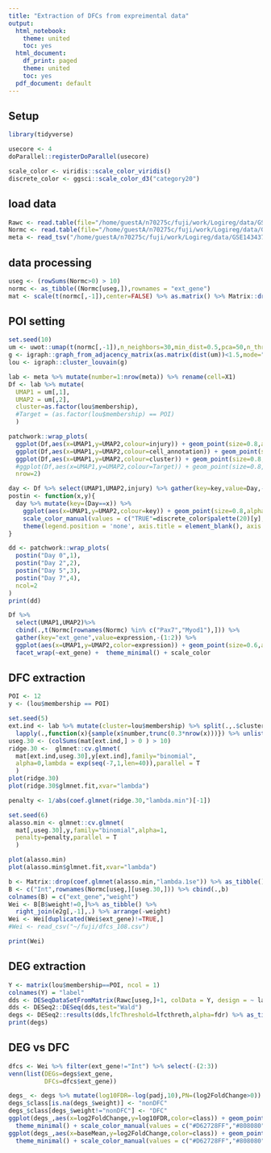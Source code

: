 ```yaml
---
title: "Extraction of DFCs from expreimental data"
output:
  html_notebook:
    theme: united
    toc: yes
  html_document:
    df_print: paged
    theme: united
    toc: yes
  pdf_document: default
---
```



## Setup

```r
library(tidyverse)

usecore <- 4
doParallel::registerDoParallel(usecore)

scale_color <- viridis::scale_color_viridis()
discrete_color <- ggsci::scale_color_d3("category20")
```


## load data

```r
Rawc <- read.table(file="/home/guestA/n70275c/fuji/work/Logireg/data/GSE143437_DeMicheli_MuSCatlas_rawdata.txt", sep="\t", header=T, row.names=1 )
Normc <- read.table(file="/home/guestA/n70275c/fuji/work/Logireg/data/GSE143437_DeMicheli_MuSCatlas_normalizeddata.txt", sep="\t", header=T, row.names=1 ) #scaled data
meta <- read_tsv("/home/guestA/n70275c/fuji/work/Logireg/data/GSE143437_DeMicheli_MuSCatlas_metadata.txt") 
```


## data processing

```r
useg <- (rowSums(Normc>0) > 10)
normc <- as_tibble((Normc[useg,]),rownames = "ext_gene")
mat <- scale(t(normc[,-1]),center=FALSE) %>% as.matrix() %>% Matrix::drop0()
```


## POI setting

```r
set.seed(10)
um <- uwot::umap(t(normc[,-1]),n_neighbors=30,min_dist=0.5,pca=50,n_threads = 16)
g <- igraph::graph_from_adjacency_matrix(as.matrix(dist(um))<1.5,mode="undirected")
lou <- igraph::cluster_louvain(g)

lab <- meta %>% mutate(number=1:nrow(meta)) %>% rename(cell=X1)
Df <- lab %>% mutate(
  UMAP1 = um[,1],
  UMAP2 = um[,2],
  cluster=as.factor(lou$membership),
  #Target = (as.factor(lou$membership) == POI)
  )

patchwork::wrap_plots(
  ggplot(Df,aes(x=UMAP1,y=UMAP2,colour=injury)) + geom_point(size=0.8,alpha=0.8) + theme_minimal() + coord_fixed() + discrete_color,
  ggplot(Df,aes(x=UMAP1,y=UMAP2,colour=cell_annotation)) + geom_point(size=0.8,alpha=0.8) + theme_minimal() + coord_fixed() + discrete_color,
  ggplot(Df,aes(x=UMAP1,y=UMAP2,colour=cluster)) + geom_point(size=0.8,alpha=0.8) + theme_minimal() + coord_fixed() + discrete_color,
  #ggplot(Df,aes(x=UMAP1,y=UMAP2,colour=Target)) + geom_point(size=0.8,alpha=0.8) + theme_minimal() + coord_fixed() + discrete_color,
  nrow=2)
```

```r
day <- Df %>% select(UMAP1,UMAP2,injury) %>% gather(key=key,value=Day,-c(1:2)) %>% select(-key)
postin <- function(x,y){
  day %>% mutate(key=(Day==x)) %>%
    ggplot(aes(x=UMAP1,y=UMAP2,colour=key)) + geom_point(size=0.8,alpha=0.5) + theme_minimal() + coord_fixed() + ggtitle(x) + 
    scale_color_manual(values = c("TRUE"=discrete_color$palette(20)[y],"FALSE"="#d3d3d3")) + 
    theme(legend.position = 'none', axis.title = element_blank(), axis.ticks = element_blank(), axis.text = element_blank())
}

dd <- patchwork::wrap_plots(
  postin("Day 0",1),
  postin("Day 2",2),
  postin("Day 5",3),
  postin("Day 7",4),
  ncol=2
)
print(dd)
```

```r
Df %>%
  select(UMAP1,UMAP2)%>%
  cbind(.,t(Normc[rownames(Normc) %in% c("Pax7","Myod1"),])) %>% 
  gather(key="ext_gene",value=expression,-(1:2)) %>%
  ggplot(aes(x=UMAP1,y=UMAP2,color=expression)) + geom_point(size=0.6,alpha=0.8) + 
  facet_wrap(~ext_gene) +  theme_minimal() + scale_color
```


## DFC extraction

```r
POI <- 12
y <- (lou$membership == POI)

set.seed(5)
ext.ind <- lab %>% mutate(cluster=lou$membership) %>% split(.,.$cluster) %>% 
  lapply(.,function(x){sample(x$number,trunc(0.3*nrow(x)))}) %>% unlist(use.names = FALSE)
useg.30 <- (colSums(mat[ext.ind,] > 0 ) > 10)
ridge.30 <-  glmnet::cv.glmnet(
  mat[ext.ind,useg.30],y[ext.ind],family="binomial",
  alpha=0,lambda = exp(seq(-7,1,len=40)),parallel = T
  )
plot(ridge.30)
plot(ridge.30$glmnet.fit,xvar="lambda")
```


```r
penalty <- 1/abs(coef.glmnet(ridge.30,"lambda.min")[-1])

set.seed(6)
alasso.min <- glmnet::cv.glmnet(
  mat[,useg.30],y,family="binomial",alpha=1,
  penalty=penalty,parallel = T
  )

plot(alasso.min)
plot(alasso.min$glmnet.fit,xvar="lambda")
```


```r
b <- Matrix::drop(coef.glmnet(alasso.min,"lambda.1se")) %>% as_tibble()
B <- c("Int",rownames(Normc[useg,][useg.30,])) %>% cbind(.,b)
colnames(B) = c("ext_gene","weight") 
Wei <- B[B$weight!=0,]%>% as_tibble() %>%
  right_join(e2g[,-1],.) %>% arrange(-weight)
Wei <- Wei[duplicated(Wei$ext_gene)!=TRUE,]
#Wei <- read_csv("~/fuji/dfcs_108.csv")

print(Wei)
```


## DEG extraction

```r
Y <- matrix(lou$membership==POI, ncol = 1)
colnames(Y) = "label"
dds <- DESeqDataSetFromMatrix(Rawc[useg,]+1, colData = Y, design = ~ label)
dds <- DESeq2::DESeq(dds,test="Wald")
degs <- DESeq2::results(dds,lfcThreshold=lfcthreth,alpha=fdr) %>% as_tibble(.,rownames="ext_gene") %>% filter(padj<0.01)
print(degs)
```


## DEG vs DFC

```r
dfcs <- Wei %>% filter(ext_gene!="Int") %>% select(-(2:3))
venn(list(DEGs=degs$ext_gene,
          DFCs=dfcs$ext_gene))
```

```r
degs_ <- degs %>% mutate(log10FDR=-log(padj,10),PN=(log2FoldChange>0)) %>% left_join(.,dfcs,by="ext_gene")
degs_$class[is.na(degs_$weight)] <- "nonDFC"
degs_$class[degs_$weight!="nonDFC"] <- "DFC"
ggplot(degs_,aes(x=log2FoldChange,y=log10FDR,color=class)) + geom_point(size=1.2,alpha=0.6) + 
  theme_minimal() + scale_color_manual(values = c("#D62728FF","#808080")) 
ggplot(degs_,aes(x=baseMean,y=log2FoldChange,color=class)) + geom_point(size=0.8,alpha=0.8) + 
  theme_minimal() + scale_color_manual(values = c("#D62728FF","#808080")) + scale_x_log10()
```



